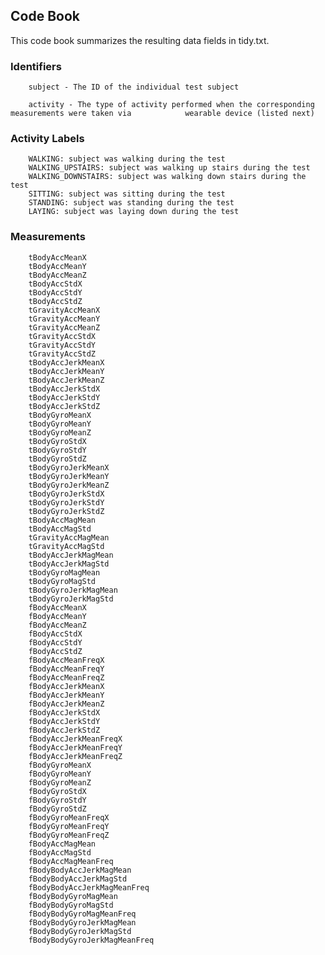 ## Code Book

This code book summarizes the resulting data fields in tidy.txt.

### Identifiers

        subject - The ID of the individual test subject
        
        activity - The type of activity performed when the corresponding measurements were taken via            wearable device (listed next)

### Activity Labels

        WALKING: subject was walking during the test
        WALKING_UPSTAIRS: subject was walking up stairs during the test
        WALKING_DOWNSTAIRS: subject was walking down stairs during the test
        SITTING: subject was sitting during the test
        STANDING: subject was standing during the test
        LAYING: subject was laying down during the test

### Measurements

        tBodyAccMeanX
        tBodyAccMeanY
        tBodyAccMeanZ
        tBodyAccStdX
        tBodyAccStdY
        tBodyAccStdZ
        tGravityAccMeanX
        tGravityAccMeanY
        tGravityAccMeanZ
        tGravityAccStdX
        tGravityAccStdY
        tGravityAccStdZ
        tBodyAccJerkMeanX
        tBodyAccJerkMeanY
        tBodyAccJerkMeanZ
        tBodyAccJerkStdX
        tBodyAccJerkStdY
        tBodyAccJerkStdZ
        tBodyGyroMeanX
        tBodyGyroMeanY
        tBodyGyroMeanZ
        tBodyGyroStdX
        tBodyGyroStdY
        tBodyGyroStdZ
        tBodyGyroJerkMeanX
        tBodyGyroJerkMeanY
        tBodyGyroJerkMeanZ
        tBodyGyroJerkStdX
        tBodyGyroJerkStdY
        tBodyGyroJerkStdZ
        tBodyAccMagMean
        tBodyAccMagStd
        tGravityAccMagMean
        tGravityAccMagStd
        tBodyAccJerkMagMean
        tBodyAccJerkMagStd
        tBodyGyroMagMean
        tBodyGyroMagStd
        tBodyGyroJerkMagMean
        tBodyGyroJerkMagStd
        fBodyAccMeanX
        fBodyAccMeanY
        fBodyAccMeanZ
        fBodyAccStdX
        fBodyAccStdY
        fBodyAccStdZ
        fBodyAccMeanFreqX
        fBodyAccMeanFreqY
        fBodyAccMeanFreqZ
        fBodyAccJerkMeanX
        fBodyAccJerkMeanY
        fBodyAccJerkMeanZ
        fBodyAccJerkStdX
        fBodyAccJerkStdY
        fBodyAccJerkStdZ
        fBodyAccJerkMeanFreqX
        fBodyAccJerkMeanFreqY
        fBodyAccJerkMeanFreqZ
        fBodyGyroMeanX
        fBodyGyroMeanY
        fBodyGyroMeanZ
        fBodyGyroStdX
        fBodyGyroStdY
        fBodyGyroStdZ
        fBodyGyroMeanFreqX
        fBodyGyroMeanFreqY
        fBodyGyroMeanFreqZ
        fBodyAccMagMean
        fBodyAccMagStd
        fBodyAccMagMeanFreq
        fBodyBodyAccJerkMagMean
        fBodyBodyAccJerkMagStd
        fBodyBodyAccJerkMagMeanFreq
        fBodyBodyGyroMagMean
        fBodyBodyGyroMagStd
        fBodyBodyGyroMagMeanFreq
        fBodyBodyGyroJerkMagMean
        fBodyBodyGyroJerkMagStd
        fBodyBodyGyroJerkMagMeanFreq